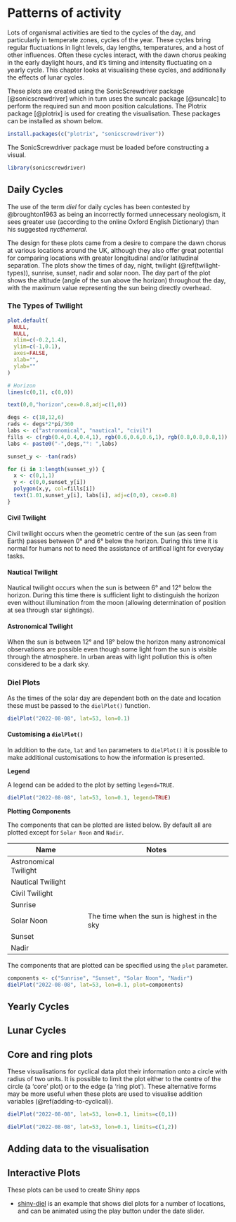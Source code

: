 # Patterns of activity
Lots of organismal activities are tied to the cycles of the day, and particularly in temperate zones, cycles of the year. These cycles bring regular fluctuations in light levels, day lengths, temperatures, and a host of other influences. Often these cycles interact, with the dawn chorus peaking in the early daylight hours, and it's timing and intensity fluctuating on a yearly cycle. This chapter looks at visualising these cycles, and additionally the effects of lunar cycles.

These plots are created using the SonicScrewdriver package [@sonicscrewdriver] which in turn uses the suncalc package [@suncalc] to perform the required sun and moon position calculations. The Plotrix package [@plotrix] is used for creating the visualisation. These packages can be installed as shown below.

```r
install.packages(c("plotrix", "sonicscrewdriver"))
```

The SonicScrewdriver package must be loaded before constructing a visual.

```r
library(sonicscrewdriver)
```

## Daily Cycles { #daily-cycles }
The use of the term _diel_ for daily cycles has been contested by @broughton1963 as being an incorrectly formed unnecessary neologism, it sees greater use (according to the online Oxford English Dictionary) than his suggested _nycthemeral_.

The design for these plots came from a desire to compare the dawn chorus at various locations around the UK, although they also offer great potential for comparing locations with greater longitudinal and/or latitudinal separation. The plots show the times of day, night, twilight (\@ref(twilight-types)), sunrise, sunset, nadir and solar noon. The day part of the plot shows the altitude (angle of the sun above the horizon) throughout the day, with the maximum value representing the sun being directly overhead.

### The Types of Twilight { #twilight-types }

```r
plot.default(
  NULL, 
  NULL, 
  xlim=c(-0.2,1.4),
  ylim=c(-1,0.1),
  axes=FALSE,
  xlab="",
  ylab=""
)

# Horizon
lines(c(0,1), c(0,0))

text(0,0,"horizon",cex=0.8,adj=c(1,0))

degs <- c(18,12,6)
rads <- degs*2*pi/360
labs <- c("astronomical", "nautical", "civil")
fills <- c(rgb(0.4,0.4,0.4,1), rgb(0.6,0.6,0.6,1), rgb(0.8,0.8,0.8,1))
labs <- paste0("-",degs,"°: ",labs)

sunset_y <- -tan(rads)

for (i in 1:length(sunset_y)) {
  x <- c(0,1,1)
  y <- c(0,0,sunset_y[i])
  polygon(x,y, col=fills[i])
  text(1.01,sunset_y[i], labs[i], adj=c(0,0), cex=0.8)
}
```

#### Civil Twilight
Civil twilight occurs when the geometric centre of the sun (as seen from Earth) passes between 0° and 6° below the horizon. During this time it is normal for humans not to need the assistance of artifical light for everyday tasks.

#### Nautical Twilight
Nautical twilight occurs when the sun is between 6° and 12° below the horizon. During this time there is sufficient light to distinguish the horizon even without illumination from the moon (allowing determination of position at sea through star sightings).

#### Astronomical Twilight
When the sun is between 12° and 18° below the horizon many astronomical observations are possible even though some light from the sun is visible through the atmosphere. In urban areas with light pollution this is often considered to be a dark sky.

### Diel Plots {#diel-plots }
As the times of the solar day are dependent both on the date and location these must be passed to the `dielPlot()` function.


```r
dielPlot("2022-08-08", lat=53, lon=0.1)
```

#### Customising a `dielPlot()`

In addition to the `date`, `lat` and `lon` parameters to `dielPlot()` it is possible to make additional customisations to how the information is presented.

__Legend__

A legend can be added to the plot by setting `legend=TRUE`.

```r
dielPlot("2022-08-08", lat=53, lon=0.1, legend=TRUE)
```


__Plotting Components__

The components that can be plotted are listed below. By default all are plotted except for `Solar Noon` and `Nadir`. 

Name |Notes
-----|------
Astronomical Twilight |
Nautical Twilight |
Civil Twilight |
Sunrise |
Solar Noon | The time when the sun is highest in the sky
Sunset |
Nadir |

The components that are plotted can be specified using the `plot` parameter.

```r
components <- c("Sunrise", "Sunset", "Solar Noon", "Nadir")
dielPlot("2022-08-08", lat=53, lon=0.1, plot=components)
```

## Yearly Cycles

## Lunar Cycles

## Core and ring plots

These visualisations for cyclical data plot their information onto a circle with radius of two units. It is possible to limit the plot either to the centre of the circle (a 'core' plot) or to the edge (a 'ring plot'). These alternative forms may be more useful when these plots are used to visualise addition variables (\@ref(adding-to-cyclical)).

```r
dielPlot("2022-08-08", lat=53, lon=0.1, limits=c(0,1))
```

```r
dielPlot("2022-08-08", lat=53, lon=0.1, limits=c(1,2))
```

## Adding data to the visualisation { #adding-to-cyclical }

## Interactive Plots
These plots can be used to create Shiny apps

* [shiny-diel](https://shiny.ebaker.me.uk/shiny-diel/) is an example that shows diel plots for a number of locations, and can be animated using the play button under the date slider.
